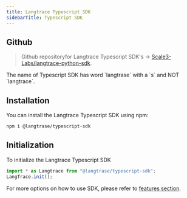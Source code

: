 ```yaml
---
title: Langtrace Typescript SDK
sidebarTitle: Typescript SDK
---
```


## Github

> Github repositoryfor Langtrace Typescript SDK's -> [Scale3-Labs/langtrace-python-sdk](https://github.com/Scale3-Labs/langtrace-typescript-sdk).

<Warning>
	The name of Typescript SDK has word `langtrase` with a `s` and NOT
	`langtrace`.
</Warning>

## Installation

You can install the Langtrace Typescript SDK using npm:

```bash
npm i @langtrase/typescript-sdk
```

## Initialization

To initialize the Langtrace Typescript SDK

```typescript
import * as Langtrace from "@langtrase/typescript-sdk";
LangTrace.init();
```

For more options on how to use SDK, please refer to [features section](/features).
